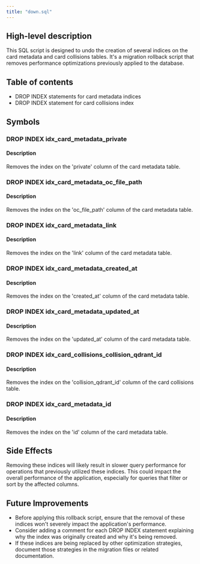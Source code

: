 ```yaml
---
title: "down.sql"
---
```


## High-level description
This SQL script is designed to undo the creation of several indices on the card metadata and card collisions tables. It's a migration rollback script that removes performance optimizations previously applied to the database.

## Table of contents
- DROP INDEX statements for card metadata indices
- DROP INDEX statement for card collisions index

## Symbols

### DROP INDEX idx_card_metadata_private
#### Description
Removes the index on the 'private' column of the card metadata table.

### DROP INDEX idx_card_metadata_oc_file_path
#### Description
Removes the index on the 'oc_file_path' column of the card metadata table.

### DROP INDEX idx_card_metadata_link
#### Description
Removes the index on the 'link' column of the card metadata table.

### DROP INDEX idx_card_metadata_created_at
#### Description
Removes the index on the 'created_at' column of the card metadata table.

### DROP INDEX idx_card_metadata_updated_at
#### Description
Removes the index on the 'updated_at' column of the card metadata table.

### DROP INDEX idx_card_collisions_collision_qdrant_id
#### Description
Removes the index on the 'collision_qdrant_id' column of the card collisions table.

### DROP INDEX idx_card_metadata_id
#### Description
Removes the index on the 'id' column of the card metadata table.

## Side Effects
Removing these indices will likely result in slower query performance for operations that previously utilized these indices. This could impact the overall performance of the application, especially for queries that filter or sort by the affected columns.

## Future Improvements
- Before applying this rollback script, ensure that the removal of these indices won't severely impact the application's performance.
- Consider adding a comment for each DROP INDEX statement explaining why the index was originally created and why it's being removed.
- If these indices are being replaced by other optimization strategies, document those strategies in the migration files or related documentation.